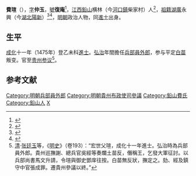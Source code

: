 '''費瑄'''（{{bd|？||？|catIdx=F費}}），[[表字|字]]'''仲玉'''，[[號|號]]'''復庵'''<ref>{{Cite web |url=http://blog.sina.cn/dpool/blog/s/blog_71cb635e0100od1o.html?type=-1 |title=《冠盖里》之明代江西科第世家的崛起及其在地方上的作用_费宏研究会_新浪博客 |access-date=2018-05-14 |archive-date=2019-08-26 |archive-url=https://web.archive.org/web/20190826070336/http://blog.sina.cn/dpool/blog/s/blog_71cb635e0100od1o.html?type=-1 |dead-url=no }}</ref>，[[江西等處承宣布政使司|江西]][[鉛山|鉛山]]横林（今[[河口鎮_(鉛山縣)|河口鎮]]柴家村）人<ref>{{Cite web |url=http://blog.sina.cn/dpool/blog/s/blog_71cb635e0100oczx.html?md=gd |title=《冠盖里》之科第世家_费宏研究会_新浪博客 |access-date=2018-05-14 |archive-date=2019-07-23 |archive-url=https://web.archive.org/web/20190723135101/http://blog.sina.cn/dpool/blog/s/blog_71cb635e0100oczx.html?md=gd |dead-url=no }}</ref>，[[祖籍|祖籍]][[湖廣等處承宣布政使司|湖廣]]永興（今[[湖北|湖北]][[陽新|陽新]]）<ref>{{Cite web |url=http://blog.sina.cn/dpool/blog/s/blog_71cb635e0100obfh.html |title=谱 派 本 系_费宏研究会_新浪博客 |access-date=2018-05-14 |archive-date=2020-08-18 |archive-url=https://web.archive.org/web/20200818045355/http://blog.sina.cn/dpool/blog/s/blog_71cb635e0100obfh.html |dead-url=no }}</ref><ref>{{Cite web |url=http://www.fszqh.com/docs/docsview.aspx?id=3 |title=湖北鄂东南蕲春县，黄梅县，阳新县三地费氏 - 费氏家族网 |access-date=2018-05-14 |archive-url=https://web.archive.org/web/20180514065408/http://www.fszqh.com/docs/docsview.aspx?id=3 |archive-date=2018-05-14 |dead-url=yes }}</ref>，[[明朝|明朝]]政治人物，同[[進士|進士]]出身。

==生平==
[[成化|成化]]十一年（1475年）登乙未科[[進士|進士]]。[[弘治|弘治]]年間擔任[[兵部|兵部]][[員外郎|員外郎]]，参与平定[[苗族|白苗]]叛变。官至[[貴州等處承宣布政使司|贵州]][[参议|参议]]<ref>[[清|清]]·[[张廷玉|张廷玉]]等，《[[明史|明史]]》（卷193）：“宏世父瑄，成化十一年進士。弘治時為兵部員外郎。貴州巡撫謝、總兵官吳經等奏爛土苗反，僭稱王，乞發大軍征討。以兵部尚書馬文升請，令瑄與御史鄧庠往按。白苗無反狀，撫定之。劾、經及鎮守中官張成罪。遷貴州參議以終。”</ref>。

==参考文献==
{{reflist}}

{{明朝人物小作品}}
{{成化十一年乙未科殿試金榜}}
{{DEFAULTSORT:Fei费}}

[[Category:明朝兵部員外郎|Category:明朝兵部員外郎]]
[[Category:明朝貴州布政使司參議|Category:明朝貴州布政使司參議]]
[[Category:鉛山費氏|Category:鉛山費氏]]
[[Category:鉛山人|Category:鉛山人]]
[[Category:費姓|X]]